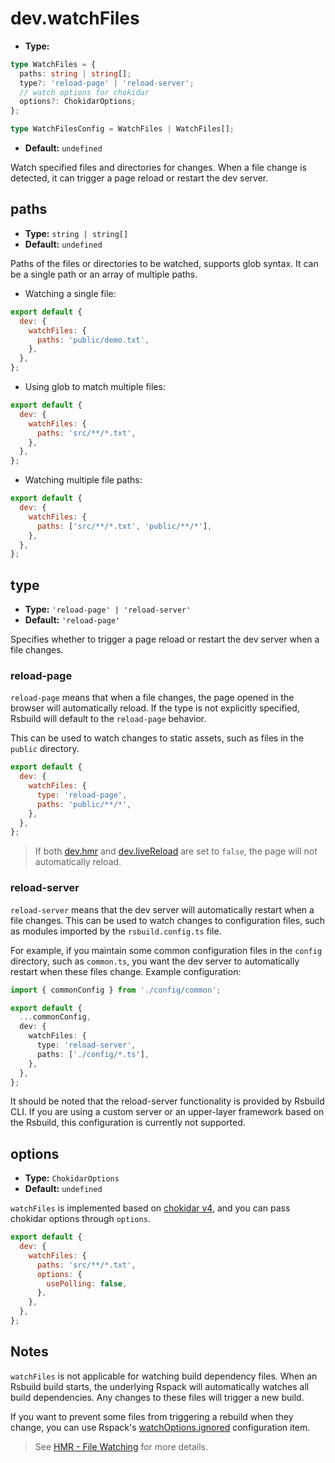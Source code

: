 # dev.watchFiles

- **Type:**

```ts
type WatchFiles = {
  paths: string | string[];
  type?: 'reload-page' | 'reload-server';
  // watch options for chokidar
  options?: ChokidarOptions;
};

type WatchFilesConfig = WatchFiles | WatchFiles[];
```

- **Default:** `undefined`

Watch specified files and directories for changes. When a file change is detected, it can trigger a page reload or restart the dev server.

## paths

- **Type:** `string | string[]`
- **Default:** `undefined`

Paths of the files or directories to be watched, supports glob syntax. It can be a single path or an array of multiple paths.

- Watching a single file:

```js
export default {
  dev: {
    watchFiles: {
      paths: 'public/demo.txt',
    },
  },
};
```

- Using glob to match multiple files:

```js
export default {
  dev: {
    watchFiles: {
      paths: 'src/**/*.txt',
    },
  },
};
```

- Watching multiple file paths:

```js
export default {
  dev: {
    watchFiles: {
      paths: ['src/**/*.txt', 'public/**/*'],
    },
  },
};
```

## type

- **Type:** `'reload-page' | 'reload-server'`
- **Default:** `'reload-page'`

Specifies whether to trigger a page reload or restart the dev server when a file changes.

### reload-page

`reload-page` means that when a file changes, the page opened in the browser will automatically reload. If the type is not explicitly specified, Rsbuild will default to the `reload-page` behavior.

This can be used to watch changes to static assets, such as files in the `public` directory.

```js
export default {
  dev: {
    watchFiles: {
      type: 'reload-page',
      paths: 'public/**/*',
    },
  },
};
```

> If both [dev.hmr](/config/dev/hmr) and [dev.liveReload](/config/dev/live-reload) are set to `false`, the page will not automatically reload.

### reload-server

`reload-server` means that the dev server will automatically restart when a file changes. This can be used to watch changes to configuration files, such as modules imported by the `rsbuild.config.ts` file.

For example, if you maintain some common configuration files in the `config` directory, such as `common.ts`, you want the dev server to automatically restart when these files change. Example configuration:

```ts title="rsbuild.config.ts"
import { commonConfig } from './config/common';

export default {
  ...commonConfig,
  dev: {
    watchFiles: {
      type: 'reload-server',
      paths: ['./config/*.ts'],
    },
  },
};
```

It should be noted that the reload-server functionality is provided by Rsbuild CLI. If you are using a custom server or an upper-layer framework based on the Rsbuild, this configuration is currently not supported.

## options

- **Type:** `ChokidarOptions`
- **Default:** `undefined`

`watchFiles` is implemented based on [chokidar v4](https://github.com/paulmillr/chokidar#api), and you can pass chokidar options through `options`.

```js
export default {
  dev: {
    watchFiles: {
      paths: 'src/**/*.txt',
      options: {
        usePolling: false,
      },
    },
  },
};
```

## Notes

`watchFiles` is not applicable for watching build dependency files. When an Rsbuild build starts, the underlying Rspack will automatically watches all build dependencies. Any changes to these files will trigger a new build.

If you want to prevent some files from triggering a rebuild when they change, you can use Rspack's [watchOptions.ignored](https://rspack.rs/config/watch#watchoptionsignored) configuration item.

> See [HMR - File Watching](/guide/advanced/hmr#file-watching) for more details.
